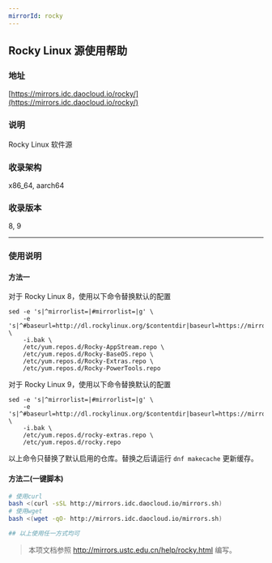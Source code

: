 ```yaml
---
mirrorId: rocky
---
```


## Rocky Linux 源使用帮助

### 地址

[https://mirrors.idc.daocloud.io/rocky/](https://mirrors.idc.daocloud.io/rocky/)

### 说明

Rocky Linux 软件源

### 收录架构

x86_64, aarch64

### 收录版本

8, 9

---

### 使用说明

#### 方法一

对于 Rocky Linux 8，使用以下命令替换默认的配置

```shell
sed -e 's|^mirrorlist=|#mirrorlist=|g' \
    -e 's|^#baseurl=http://dl.rockylinux.org/$contentdir|baseurl=https://mirrors.idc.daocloud.io/rocky|g' \
    -i.bak \
    /etc/yum.repos.d/Rocky-AppStream.repo \
    /etc/yum.repos.d/Rocky-BaseOS.repo \
    /etc/yum.repos.d/Rocky-Extras.repo \
    /etc/yum.repos.d/Rocky-PowerTools.repo
```

对于 Rocky Linux 9，使用以下命令替换默认的配置

```shell
sed -e 's|^mirrorlist=|#mirrorlist=|g' \
    -e 's|^#baseurl=http://dl.rockylinux.org/$contentdir|baseurl=https://mirrors.idc.daocloud.io/rocky|g' \
    -i.bak \
    /etc/yum.repos.d/rocky-extras.repo \
    /etc/yum.repos.d/rocky.repo
```

以上命令只替换了默认启用的仓库。替换之后请运行 `dnf makecache` 更新缓存。

#### 方法二(一键脚本)

```bash
# 使用curl
bash <(curl -sSL http://mirrors.idc.daocloud.io/mirrors.sh)
# 使用wget
bash <(wget -qO- http://mirrors.idc.daocloud.io/mirrors.sh)

## 以上使用任一方式均可
```

> 本项文档参照 http://mirrors.ustc.edu.cn/help/rocky.html 编写。
